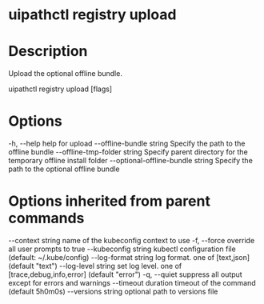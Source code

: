 ﻿# uipathctl registry upload

# Description

Upload the optional offline bundle.

uipathctl registry upload [flags]

# Options

-h, --help                             help for upload
      --offline-bundle string            Specify the path to the offline bundle
      --offline-tmp-folder string        Specify parent directory for the temporary offline install folder
      --optional-offline-bundle string   Specify the path to the optional offline bundle

# Options inherited from parent commands

--context string      name of the kubeconfig context to use
  -f, --force               override all user prompts to true
      --kubeconfig string   kubectl configuration file (default: ~/.kube/config)
      --log-format string   log format. one of [text,json] (default "text")
      --log-level string    set log level. one of [trace,debug,info,error] (default "error")
  -q, --quiet               suppress all output except for errors and warnings
      --timeout duration    timeout of the command (default 5h0m0s)
      --versions string     optional path to versions file
